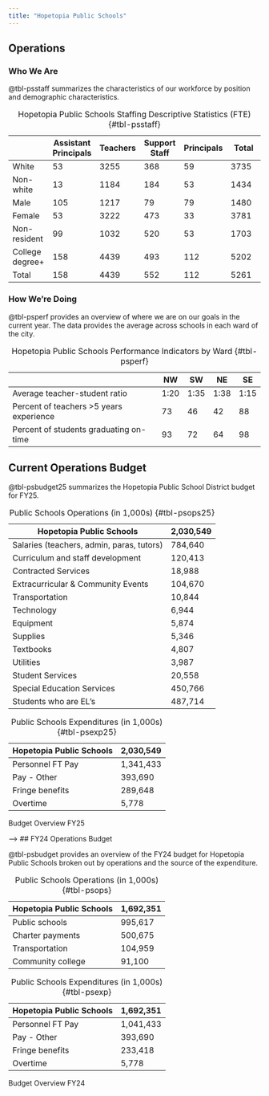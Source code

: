 ```yaml
---
title: "Hopetopia Public Schools"
---
```


## Operations

### Who We Are

@tbl-psstaff summarizes the characteristics of our workforce by position and demographic characteristics.

|                 | Assistant Principals | Teachers | Support Staff | Principals | Total |
|------------|--------------|------------|------------|------------|------------|
| White           | 53                   | 3255     | 368           | 59         | 3735  |
| Non-white       | 13                   | 1184     | 184           | 53         | 1434  |
| Male            | 105                  | 1217     | 79            | 79         | 1480  |
| Female          | 53                   | 3222     | 473           | 33         | 3781  |
| Non-resident    | 99                   | 1032     | 520           | 53         | 1703  |
| College degree+ | 158                  | 4439     | 493           | 112        | 5202  |
| Total           | 158                  | 4439     | 552           | 112        | 5261  |

: Hopetopia Public Schools Staffing Descriptive Statistics (FTE) {#tbl-psstaff}

### How We're Doing

@tbl-psperf provides an overview of where we are on our goals in the current year. The data provides the average across schools in each ward of the city.

|                                          | NW   | SW   | NE   | SE   |
|------------------------------------------|------|------|------|------|
| Average teacher-student ratio            | 1:20 | 1:35 | 1:38 | 1:15 |
| Percent of teachers \>5 years experience | 73   | 46   | 42   | 88   |
| Percent of students graduating on-time   | 93   | 72   | 64   | 98   |

: Hopetopia Public Schools Performance Indicators by Ward {#tbl-psperf}

## Current Operations Budget

@tbl-psbudget25 summarizes the Hopetopia Public School District budget for FY25.

::: {#tbl-psbudget25 layout-ncol="2"}
| Hopetopia Public Schools                  | 2,030,549 |
|-------------------------------------------|-----------|
| Salaries (teachers, admin, paras, tutors) | 784,640   |
| Curriculum and staff development          | 120,413   |
| Contracted Services                       | 18,988    |
| Extracurricular & Community Events        | 104,670   |
| Transportation                            | 10,844    |
| Technology                                | 6,944     |
| Equipment                                 | 5,874     |
| Supplies                                  | 5,346     |
| Textbooks                                 | 4,807     |
| Utilities                                 | 3,987     |
| Student Services                          | 20,558    |
| Special Education Services                | 450,766   |
| Students who are EL's                     | 487,714   |

: Public Schools Operations (in 1,000s) {#tbl-psops25}

| Hopetopia Public Schools | 2,030,549 |
|--------------------------|-----------|
| Personnel FT Pay         | 1,341,433 |
| Pay - Other              | 393,690   |
| Fringe benefits          | 289,648   |
| Overtime                 | 5,778     |

: Public Schools Expenditures (in 1,000s) {#tbl-psexp25}

Budget Overview FY25
:::

--->
## FY24 Operations Budget

@tbl-psbudget provides an overview of the FY24 budget for Hopetopia Public Schools broken out by operations and the source of the expenditure.

::: {#tbl-psbudget layout-ncol="2"}
| Hopetopia Public Schools | 1,692,351 |
|--------------------------|-----------|
| Public schools           | 995,617   |
| Charter payments         | 500,675   |
| Transportation           | 104,959   |
| Community college        | 91,100    |

: Public Schools Operations (in 1,000s) {#tbl-psops}

| Hopetopia Public Schools | 1,692,351 |
|--------------------------|-----------|
| Personnel FT Pay         | 1,041,433 |
| Pay - Other              | 393,690   |
| Fringe benefits          | 233,418   |
| Overtime                 | 5,778     |

: Public Schools Expenditures (in 1,000s) {#tbl-psexp}

Budget Overview FY24
:::
